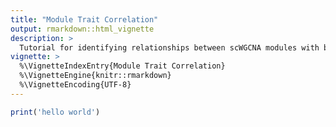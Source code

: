 ```yaml
---
title: "Module Trait Correlation"
output: rmarkdown::html_vignette
description: >
  Tutorial for identifying relationships between scWGCNA modules with biological and technical variables.
vignette: >
  %\VignetteIndexEntry{Module Trait Correlation}
  %\VignetteEngine{knitr::rmarkdown}
  %\VignetteEncoding{UTF-8}
---
```



```r
print('hello world')
```
